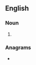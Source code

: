 ==English==

===Noun===
{{head|en|noun form}}

# {{plural of|orthocentre|lang=en}}

===Anagrams===
* {{anagrams|en|a=ceehnoorrstt|orthocenters}}